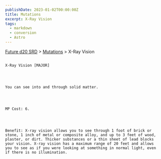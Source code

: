 ```yaml
---
publishDate: 2023-01-02T00:00:00Z
title: Mutations
excerpt: X-Ray Vision
tags:
  - markdown
  - conversion
  - Astro
---
```







[Future d20 SRD](/#futureD20)
     > [Mutations](future-d20-srd-mutations-index)
     > X-Ray Vision
    




## 
    X-Ray Vision [MAJOR]
   



    You can see into and through solid matter.
   



    MP Cost: 6.
   



    Benefit: X-ray vision allows you to see through 1 foot of brick or stone, 1 inch of metal or composite alloy, and up to 3 feet of wood, plaster, or dirt. Thicker substances or a thin sheet of lead blocks your vision. X-ray vision has a maximum range of 20 feet and allows you to see as if you were looking at something in normal light, even if there is no illumination.
   





